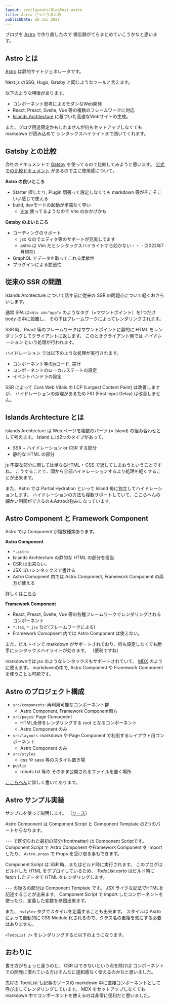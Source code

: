 ```yaml
---
layout: src/layouts/BlogPost.astro
title: Astro ざっくりまとめ
publishDate: 16 Jul 2022
---
```




ブログを [Astro](https://astro.build/) で作り直したので
備忘録がてらまとめていこうかなと思います。

## Astro とは
[Astro](https://astro.build/) は静的サイトジェネレータです。

Next.js のSSG, Hugo, Gatsby と同じようなツールと言えます。

以下のような特徴があります。
- コンポーネント思考によるモダンなWeb開発
- React, Preact, Svelte, Vue 等の複数のフレームワークに対応
- [Islands Archtecture](https://docs.astro.build/en/core-concepts/partial-hydration/#islands-architecture) に基づいた高速なWebサイトの生成。

また、ブログ用途限定かもしれませんが何もセットアップしなくても markdown が読み込めて
シンタックスハイライトまで効いてくれます。

## Gatsby との比較
会社のドキュメントで [Gatsby](https://www.gatsbyjs.com/) を使ってるので比較してみようと思います。
[公式での比較ドキュメント](https://docs.astro.build/en/comparing-astro-vs-other-tools/#gatsby-vs-astro) があるので主に使用感について。

**Astro の良いところ**
- Starter 探したり, Plugin 頑張って設定しなくても markdown 等がそこそこいい感じで使える
- build, devモードの起動が半端なく早い
  - [Vite](https://vitejs.dev/) 使ってるようなので Vite のおかげかも

**Gatsby のよいところ**
- コーディングのサポート
  - jsx なのでエディタ等のサポートが充実してます
  - astro は Vim だとシンタックスハイライトすら効かない・・・(2022年7月現在)
- GraphQL でデータを取ってこれる柔軟性
- プラグインによる拡張性

## 従来の SSR の問題
Islands Archtecture について話す前に従来の SSR の問題点について軽くおさらいします。


通常 SPA は`<div id="app">` のようなタグ（=マウントポイント）を1つだけ body の中に設置し、
その下はフレームワークによってレンダリングされます。

SSR 時、React 等のフレームワークはマウントポイントに静的に HTML をレンダリングしてクライアントに返します。
このときクライアント側では *ハイドレーション* という処理が行われます。

ハイドレーション では以下のような処理が実行されます。
- コンポーネント等のjsロード, 実行
- コンポーネントのローカルステートの設定
- イベントハンドラの設定

SSR によって Core Web Vitals の LCP (Largest Content Paint) は改善しますが、
ハイドレーションの処理があるため FID (First Input Delay) は改善しません。

## Islands Archtecture とは
Islands Archtecture は Web ページを複数のパーツ (= Island) の組み合わせとして考えます。
Island には2つのタイプがあって、
- SSR + ハイドレーション or CSR する部分
- 静的な HTML の部分

js 不要な部分に関しては単なるHTML + CSS で返してしまおうということですね。
こうすることで、頭から全部ハイドレーションするより処理を軽くすることが出来ます。

また、Astro では Partial Hydration といって Island 毎に独立してハイドレーションします。
ハイドレーションの方法も複数サポートしていて、ここらへんの細かい制御ができるのもAstroの強みになっています。

## Astro Component と Framework Component
Astro では Component が複数種類あります。

**Astro Component**
- `*.astro`
- Islands Archtecture の静的な HTML の部分を担当
- CSR は出来ない。
- JSX ぽいシンタックスで書ける
- Astro Comopnent 内では Astro Component, Framework Component の両方が使える

詳しくは[こちら](https://docs.astro.build/en/core-concepts/astro-components/)

**Framework Component**
- React, Preact, Svelte, Vue 等の各種フレームワークでレンダリングされるコンポーネント
- `*.tsx`, `*.jsx` など(フレームワークによる)
- Framework Comopnent 内では Astro Component は使えない。

また、ビルトインで markdown がサポートされており、何も設定しなくても勝手にシンタックスハイライトが効きます。
（便利ですね）

markdownでは jsx のようなシンタックスもサポートされていて、 [MDX](https://mdxjs.com/) のように使えます。
markdownの中で, Astro Component や Framework Component を使うことも可能です。

## Astro のプロジェクト構成
- `src/components`: 再利用可能なコンポーネント群 
  - Astro Component, Framework Component両方
- `src/pages`: Page Component
  - HTML全体をレンダリングする root となるコンポーネント
  - Astro Component のみ
- `src/layouts`: markdown や Page Component で利用するレイアウト用コンポーネント
  - Astro Component のみ
- `src/styles`
  - css や sass 等のスタイル置き場
- `public`
  - robots.txt 等の そのまま公開されるファイルを置く場所

[ここらへん](https://docs.astro.build/en/core-concepts/project-structure/)に詳しく書いてあります。

## Astro サンプル実装
サンプルを使って説明します。
（<a href={sampleUrl}>ソース</a>）

<Import
  lang="js"
  path="src/components/posts/2022/07/introduction-to-astro/Icon.astro" />

<Import
  lang="js"
  path="src/components/posts/2022/07/introduction-to-astro/TodoItem.astro" />

<Import
  lang="js"
  path="src/components/posts/2022/07/introduction-to-astro/TodoList.astro" />

Astro Component は Component Script と Component Template の2つのパートからなります。

`---` で区切られた最初の部分(frontmatter) は Component Scriptです。
Component Script で Astro Component やFramework Component を import したり、
`Astro.props` で Props を受け取る事もできます。

Component Script は SSR 時、またはビルド時に実行されます。
このブログはビルドした HTML をデプロイしているため、 *TodoList.asrto* はビルド時に fetch したデータで
HTML をレンダリングします。

`---` の後ろの部分は Component Template です。
JSX ライクな記法でHTMLを記述することが出来ます。
Component Script で import したコンポーネントを使ったり、定義した変数を参照出来ます。

また、 `<style>` タグでスタイルを定義することも出来ます。
スタイルは Asrto によって自動的に CSS Module 化されるので、クラス名の重複を気にする必要はありません。

`<TodoList />` をレンダリングすると以下のようになります。

<TodoList />

## おわりに
書き方がちょっと違うのと、 CSR はできないという点を除けば
コンポーネントでの開発に慣れている方はそんなに違和感なく使えるのかなと思いました。

先程の TodoList も記事のソースの markdown 中に直接コンポーネントとして呼び出してレンダリングしています。
MDX をセットアップしなくても markdown 中でコンポーネントを使えるのは非常に便利だと思いました。
